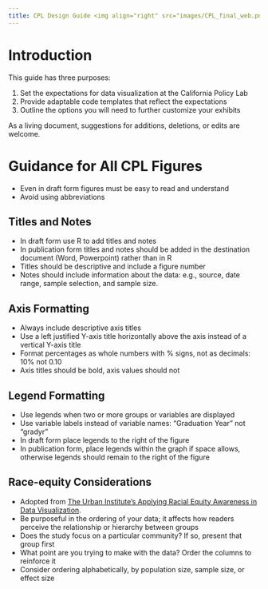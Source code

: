 ```yaml
---
title: CPL Design Guide <img align="right" src="images/CPL_final_web.png" width=163 height=101>
---
```


# Introduction

This guide has three purposes:

1. Set the expectations for data visualization at the California Policy Lab
2. Provide adaptable code templates that reflect the expectations
3. Outline the options you will need to further customize your exhibits
        
As a living document, suggestions for additions, deletions, or edits are welcome.

# Guidance for All CPL Figures

* Even in draft form figures must be easy to read and understand
* Avoid using abbreviations

## Titles and Notes

* In draft form use R to add titles and notes
* In publication form titles and notes should be added in the destination document (Word, Powerpoint) rather than in R
* Titles should be descriptive and include a figure number
* Notes should include information about the data: e.g., source, date range, sample selection, and sample size.

## Axis Formatting
* Always include descriptive axis titles
* Use a left justified Y-axis title horizontally above the axis instead of a vertical Y-axis title
* Format percentages as whole numbers with % signs, not as decimals: 10% not 0.10
* Axis titles should be bold, axis values should not

## Legend Formatting
* Use legends when two or more groups or variables are displayed
* Use variable labels instead of variable names: “Graduation Year” not “gradyr”
* In draft form place legends to the right of the figure
* In publication form, place legends within the graph if space allows, otherwise legends should remain to the right of the figure

## Race-equity Considerations
* Adopted from [The Urban Institute’s Applying Racial Equity Awareness in Data Visualization](https://osf.io/x8tbw/).
* Be purposeful in the ordering of your data; it affects how readers perceive the relationship or hierarchy between groups
* Does the study focus on a particular community? If so, present that group first
* What point are you trying to make with the data? Order the columns to reinforce it
* Consider ordering alphabetically, by population size, sample size, or effect size
